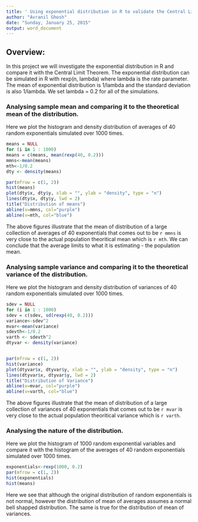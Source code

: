 ```yaml
---
title: ' Using exponential distribution in R to validate the Central Limit Theorem'
author: "Avranil Ghosh"
date: "Sunday, January 25, 2015"
output: word_document
---
```


## Overview:

In this project we will investigate the exponential distribution in R and compare it with the Central Limit Theorem. The exponential distribution can be 
simulated in R with rexp(n, lambda) where lambda is the rate parameter. The mean of exponential distribution is 1/lambda and the standard deviation is also 
1/lambda. We set lambda = 0.2 for all of the simulations.

### Analysing sample mean and comparing it to the theoretical mean of the distribution.

Here we plot the histogram and density distribution of averages of 40 random exponentials simulated over 1000 times.

```r

means = NULL
for (i in 1 : 1000) 
means = c(means, mean(rexp(40, 0.2)))
mmns<-mean(means)
mth<-1/0.2
dty <- density(means)

par(mfrow = c(1, 2))
hist(means)
plot(dty$x, dty$y, xlab = "", ylab = "density", type = "n")
lines(dty$x, dty$y, lwd = 2)
title("Distribution of means")
abline(v=mmns, col="purple")
abline(v=mth, col="blue")

```

The above figures illustrate that the mean of distribution of a large collection of averages of 40 exponentials that comes out to be `r mmns` is very close 
to the actual population theoritical mean which is `r mth`. We can conclude that the average limits to what it is estimating  - the population mean.


### Analysing sample variance and comparing it to the theoretical variance of the distribution.

Here we plot the histogram and density distribution of variances of 40 random exponentials simulated over 1000 times.

```r

sdev = NULL
for (i in 1 : 1000) 
sdev = c(sdev, sd(rexp(40, 0.2)))
variance<-sdev^2
mvar<-mean(variance)
sdevth<-1/0.2
varth <- sdevth^2
dtyvar <- density(variance)


par(mfrow = c(1, 2))
hist(variance)
plot(dtyvar$x, dtyvar$y, xlab = "", ylab = "density", type = "n")
lines(dtyvar$x, dtyvar$y, lwd = 2)
title("Distribution of Variance")
abline(v=mvar, col="purple")
abline(v=varth, col="blue")

```

The above figures illustrate that the mean of distribution of a large collection of variances of 40 exponentials that comes out to be `r mvar` is very close 
to the actual population theoritical variance which is `r varth`. 


### Analysing the nature of the distribution.

Here we plot the histogram of 1000 random exponential variables and compare it with the histogram of the averages of 40 random exponentials simulated over 
1000 times.

```r

exponentials<-rexp(1000, 0.2)
par(mfrow = c(1, 2))
hist(exponentials)
hist(means)

```

Here we see that although the original distribution of random exponentials is not normal, however the distribution of mean of averages assumes a normal bell 
shapped distribution. The same is true for the distribution of mean of variances.


